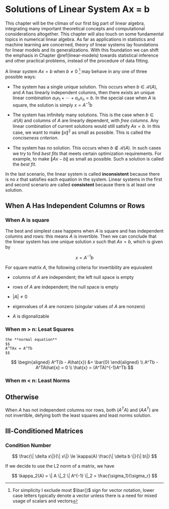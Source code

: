 # Solutions of Linear System Ax = b {#linear-system}

This chapter will be the climax of our first big part of linear algebra, integrating many important theoretical concepts and computational considerations altogether. This chapter will also touch on some fundamental topics in numerical linear algebra. As far as applications in statistics and machine learning are concerned, theory of linear systems lay foundations for linear models and its generalizations. With this foundation we can shift the emphasis in Chapter \@ref(linear-models) towards statistical inference and other practical problems, instead of the procedure of data fitting. 

A linear system $Ax= b$ when $b \not = 0$ [^linear-system-1] may behave in any one of three possible ways:

[^linear-system-1]: For simplicity I exclude most $\bar{}$ sign for vector notation, lower case letters typically denote a vector unless there is a need for mixed usage of scalars and vectors

-   The system has a single unique solution. This occurs when $b \in \mathcal{R}(A)$, and $A$ has linearly independent columns, then there exists an unique linear combination $a_1x_1 + \cdots + a_nx_n = b$. In the special case when $A$ is square, the solution is simply $x = A^{-1}b$

-   The system has infinitely many solutions. This is the case when $b \in \mathcal{R}(A)$ and columns of $A$ are linearly dependent, with *free columns*. Any linear combination of current solutions would still satisfy $Ax = b$. In this case, we want to make $\| x \|^2$ as small as possible. This is called the *conciseness criterion*.

-   The system has no solution. This occurs when $b \not \in \mathcal{R}(A)$. In such cases we try to find *best fits* that meets certain optimization requirements. For example, to make $\|Ax - b\|$ as small as possible. Such a solution is called the *best fit*.



In the last scenario, the linear system is called **inconsistent** because there is no $x$ that satisfies each equation in the system. Linear systems in the first and second scenario are called **consistent** because there is at least one solution.

## When A Has Independent Columns or Rows

### When A is square

The best and simplest case happens when $A$ is square and has independent columns and rows: this means $A$ is invertible. Then we can conclude that the linear system has one unique solution $x$ such that $Ax = b$, which is given by

$$
x = A^{-1}b
$$

For square matrix $A$, the following criteria for invertibility are equivalent

-   columns of $A$ are independent; the left null space is empty

-   rows of $A$ are independent; the null space is empty

-   $|A| \not = 0$

-   eigenvalues of $A$ are nonzero (singular values of $A$ are nonzero)

-   $A$ is digonalizable



### When m > n: Lesat Squares

```definition
the **normal equation** 
$$
A^TAx = A^Tb
$$
```

$$
\begin{aligned}
A^T(b - A\hat{x}) &= \bar{0}
\end{aligned} \\
A^Tb - A^TA\hat{x} = 0 \\
\hat{x} = (A^TA)^{-1}A^Tb
$$

### When m < n: Least Norms

## Otherwise

When $A$ has not independent columns nor rows, both $(A^TA)$ and $(AA^T)$ are not invertible, defying both the least squares and least norms solution.

## Ill-Conditioned Matrices

### Condition Number

$$
\frac{\| \delta x\|}{\| x\|} \le \kappa(A) \frac{\| \delta b \|}{\| b\|}
$$

If we decide to use the L2 norm of a matrix, we have

$$
\kappa_2(A) = \| A \|_2 \| A^{-1} \|_2 = \frac{\sigma_1}{\sigma_r}
$$
